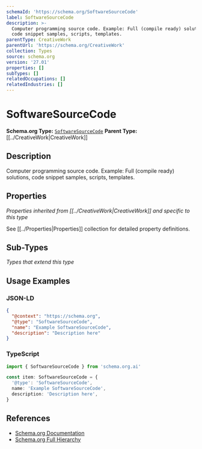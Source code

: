 ```yaml
---
schemaId: 'https://schema.org/SoftwareSourceCode'
label: SoftwareSourceCode
description: >-
  Computer programming source code. Example: Full (compile ready) solutions,
  code snippet samples, scripts, templates.
parentType: CreativeWork
parentUrl: 'https://schema.org/CreativeWork'
collection: Types
source: schema.org
version: '27.01'
properties: []
subTypes: []
relatedOccupations: []
relatedIndustries: []
---
```

# SoftwareSourceCode

**Schema.org Type:** [`SoftwareSourceCode`](https://schema.org/SoftwareSourceCode)
**Parent Type:** [[../CreativeWork|CreativeWork]]

## Description

Computer programming source code. Example: Full (compile ready) solutions, code snippet samples, scripts, templates.

## Properties

*Properties inherited from [[../CreativeWork|CreativeWork]] and specific to this type*

See [[../Properties|Properties]] collection for detailed property definitions.

## Sub-Types

*Types that extend this type*

## Usage Examples

### JSON-LD

```json
{
  "@context": "https://schema.org",
  "@type": "SoftwareSourceCode",
  "name": "Example SoftwareSourceCode",
  "description": "Description here"
}
```

### TypeScript

```typescript
import { SoftwareSourceCode } from 'schema.org.ai'

const item: SoftwareSourceCode = {
  '@type': 'SoftwareSourceCode',
  name: 'Example SoftwareSourceCode',
  description: 'Description here',
}
```

## References

- [Schema.org Documentation](https://schema.org/SoftwareSourceCode)
- [Schema.org Full Hierarchy](https://schema.org/docs/full.html)
